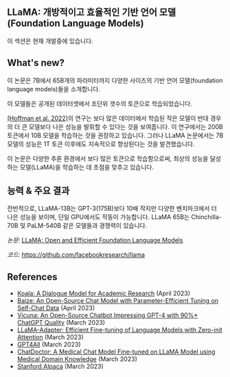 ## LLaMA: 개방적이고 효율적인 기반 언어 모델(Foundation Language Models)

<Callout emoji="⚠️">
  이 섹션은 현재 개발중에 있습니다.
</Callout>




## What's new?

이 논문은 7B에서 65B개의 파라미터까지 다양한 사이즈의 기반 언어 모델(foundation language models)들을 소개합니다.

이 모델들은 공개된 데이터셋에서 조단위 갯수의 토큰으로 학습되었습니다.

[(Hoffman et al. 2022)](https://arxiv.org/abs/2203.15556)의 연구는 보다 많은 데이터에서 학습된 작은 모델이 반대 경우의 더 큰 모델보다 나은 성능을 발휘할 수 있다는 것을 보여줍니다. 이 연구에서는 200B 토큰에서 10B 모델을 학습하는 것을 권장하고 있습니다. 그러나 LLaMA 논문에서는 7B 모델의 성능은 1T 토큰 이후에도 지속적으로 향상된다는 것을 발견했습니다.

<Screenshot src={LLAMA1} alt="LLAMA1" />

이 논문은 다양한 추론 환경에서 보다 많은 토큰으로 학습함으로써, 최상의 성능을 달성하는 모델(LLaMA)을 학습하는 데 초점을 맞추고 있습니다.

## 능력 & 주요 결과

전반적으로, LLaMA-13B는 GPT-3(175B)보다 10배 작지만 다양한 벤치마크에서 더 나은 성능을 보이며, 단일 GPU에서도 작동이 가능합니다. LLaMA 65B는 Chinchilla-70B 및 PaLM-540B 같은 모델들과 경쟁력이 있습니다.

*논문:* [LLaMA: Open and Efficient Foundation Language Models](https://arxiv.org/abs/2302.13971)

*코드:* https://github.com/facebookresearch/llama

## References

- [Koala: A Dialogue Model for Academic Research](https://bair.berkeley.edu/blog/2023/04/03/koala/) (April 2023)
- [Baize: An Open-Source Chat Model with Parameter-Efficient Tuning on Self-Chat Data](https://arxiv.org/abs/2304.01196) (April 2023)
- [Vicuna: An Open-Source Chatbot Impressing GPT-4 with 90%* ChatGPT Quality](https://vicuna.lmsys.org/) (March 2023)
- [LLaMA-Adapter: Efficient Fine-tuning of Language Models with Zero-init Attention](https://arxiv.org/abs/2303.16199) (March 2023)
- [GPT4All](https://github.com/nomic-ai/gpt4all) (March 2023)
- [ChatDoctor: A Medical Chat Model Fine-tuned on LLaMA Model using Medical Domain Knowledge](https://arxiv.org/abs/2303.14070) (March 2023)
- [Stanford Alpaca](https://github.com/tatsu-lab/stanford_alpaca) (March 2023)